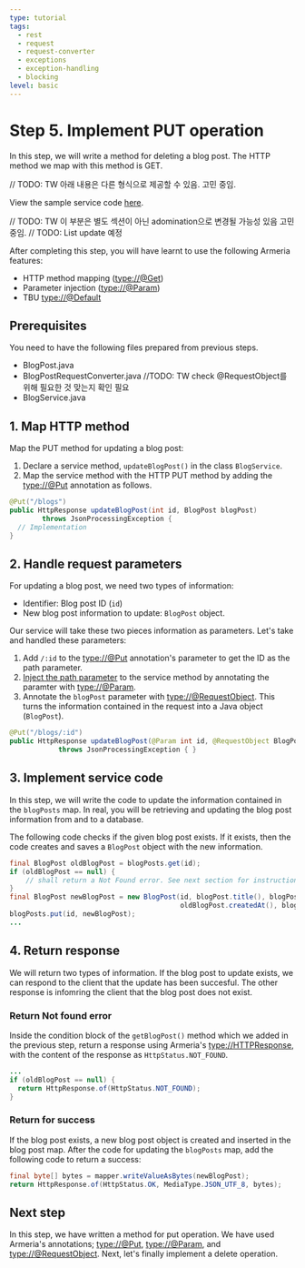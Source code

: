 ```yaml
---
type: tutorial
tags:
  - rest
  - request
  - request-converter
  - exceptions
  - exception-handling
  - blocking
level: basic
---
```


# Step 5. Implement PUT operation

In this step, we will write a method for deleting a blog post. The HTTP method we map with this method is GET.

// TODO: TW 아래 내용은 다른 형식으로 제공할 수 있음. 고민 중임.
<Tip>

View the sample service code [here](#).

</Tip>

// TODO: TW 이 부분은 별도 섹션이 아닌 adomination으로 변경될 가능성 있음 고민 중임.
// TODO: List update 예정

After completing this step, you will have learnt to use the following Armeria features:

  - HTTP method mapping (<type://@Get>)
  - Parameter injection (<type://@Param>)
  - TBU <type://@Default>

## Prerequisites

You need to have the following files prepared from previous steps.

- BlogPost.java
- BlogPostRequestConverter.java //TODO: TW check @RequestObject를 위해 필요한 것 맞는지 확인 필요
- BlogService.java

## 1. Map HTTP method

Map the PUT method for updating a blog post:

1. Declare a service method, `updateBlogPost()` in the class `BlogService`.
2. Map the service method with the HTTP PUT method by adding the <type://@Put> annotation as follows.

```java filename=BlogService.java highlight=1
@Put("/blogs")
public HttpResponse updateBlogPost(int id, BlogPost blogPost)
        throws JsonProcessingException {
  // Implementation
}
```

## 2. Handle request parameters

For updating a blog post, we need two types of information:

- Identifier: Blog post ID (`id`)
- New blog post information to update: `BlogPost` object.

Our service will take these two pieces information as parameters. Let's take and handled these parameters:

1. Add `/:id` to the <type://@Put> annotation's parameter to get the ID as the path parameter.
2. [Inject the path parameter](/docs/server-annotated-service#parameter-injection) to the service method by annotating the paramter with <type://@Param>.
3. Annotate the `blogPost` parameter with <type://@RequestObject>. This turns the information contained in the request into a Java object (`BlogPost`).

```java filename=BlogService.java
@Put("/blogs/:id")
public HttpResponse updateBlogPost(@Param int id, @RequestObject BlogPost blogPost)
            throws JsonProcessingException { }
```

## 3. Implement service code

In this step, we will write the code to update the information contained in the `blogPosts` map. In real, you will be retrieving and updating the blog post information from and to a database.

The following code checks if the given blog post exists. If it exists, then the code creates and saves a `BlogPost` object with the new information.

```java filename=BlogService.java
final BlogPost oldBlogPost = blogPosts.get(id);
if (oldBlogPost == null) {
    // shall return a Not Found error. See next section for instructions
}
final BlogPost newBlogPost = new BlogPost(id, blogPost.title(), blogPost.content(),
                                          oldBlogPost.createdAt(), blogPost.createdAt());
blogPosts.put(id, newBlogPost);
...
```

## 4. Return response

We will return two types of information. If the blog post to update exists, we can respond to the client that the update has been succesful. The other response is infomring the client that the blog post does not exist.

### Return Not found error

Inside the condition block of the `getBlogPost()` method which we added in the previous step, return a response using Armeria's <type://HTTPResponse>, with the content of the response as `HttpStatus.NOT_FOUND`.

```java filename=BlogService.java highlight=3
...
if (oldBlogPost == null) {
  return HttpResponse.of(HttpStatus.NOT_FOUND);
}
```

### Return for success

If the blog post exists, a new blog post object is created and inserted in the blog post map. After the code for updating the `blogPosts` map, add the following code to return a success:

```java filename=BlogService.java
final byte[] bytes = mapper.writeValueAsBytes(newBlogPost);
return HttpResponse.of(HttpStatus.OK, MediaType.JSON_UTF_8, bytes);
```

## Next step

In this step, we have written a method for put operation. We have used Armeria's annotations; <type://@Put>, <type://@Param>, and <type://@RequestObject>. Next, let's finally implement a delete operation.
